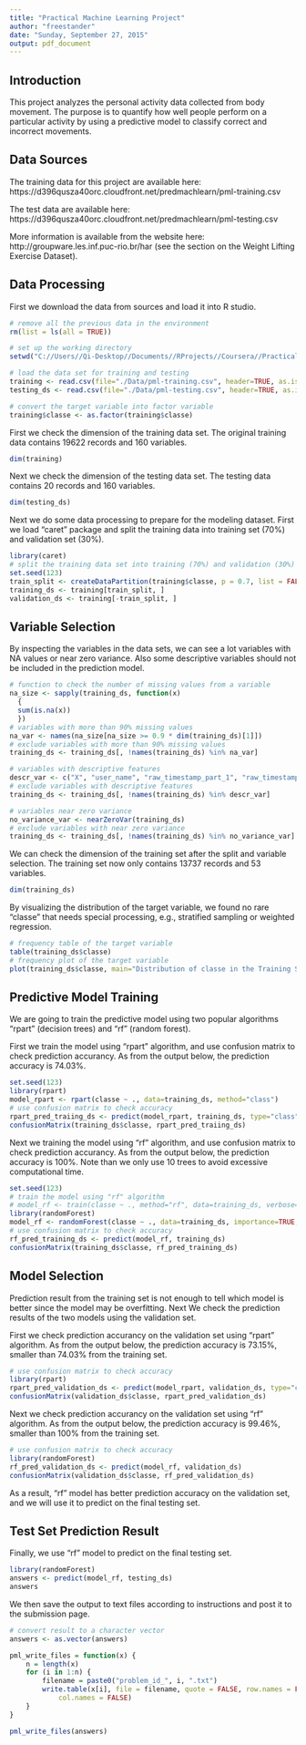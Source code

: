 ```yaml
---
title: "Practical Machine Learning Project"
author: "freestander"
date: "Sunday, September 27, 2015"
output: pdf_document
---
```


## Introduction

This project analyzes the personal activity data collected from body movement. The purpose is to quantify how well people perform on a particular activity by using a predictive model to classify correct and incorrect movements.


## Data Sources

The training data for this project are available here: 
https://d396qusza40orc.cloudfront.net/predmachlearn/pml-training.csv

The test data are available here: 
https://d396qusza40orc.cloudfront.net/predmachlearn/pml-testing.csv

More information is available from the website here: 
http://groupware.les.inf.puc-rio.br/har (see the section on the Weight Lifting Exercise Dataset). 

## Data Processing 

First we download the data from sources and load it into R studio.

```r
# remove all the previous data in the environment
rm(list = ls(all = TRUE))

# set up the working directory
setwd("C://Users//Qi-Desktop//Documents//RProjects//Coursera//Practical_Machine_Learning")

# load the data set for training and testing
training <- read.csv(file="./Data/pml-training.csv", header=TRUE, as.is = TRUE, stringsAsFactors = FALSE, sep=',', na.strings=c("", "NA", "#DIV/0!"))
testing_ds <- read.csv(file="./Data/pml-testing.csv", header=TRUE, as.is = TRUE, stringsAsFactors = FALSE, sep=',', na.strings=c("", "NA", "#DIV/0!"))

# convert the target variable into factor variable
training$classe <- as.factor(training$classe)
```

First we check the dimension of the training data set. The original training data contains 19622 records and 160 variables.

```r
dim(training)
```

Next we check the dimension of the testing data set. The testing data contains 20 records and 160 variables.

```r
dim(testing_ds)
```

Next we do some data processing to prepare for the modeling dataset. First we load "caret" package and split the training data into training set (70%) and validation set (30%).

```r
library(caret)
# split the training data set into training (70%) and validation (30%) subsets
set.seed(123)
train_split <- createDataPartition(training$classe, p = 0.7, list = FALSE)
training_ds <- training[train_split, ]
validation_ds <- training[-train_split, ]
```

## Variable Selection

By inspecting the variables in the data sets, we can see a lot variables with NA values or near zero variance. Also some descriptive variables should not be included in the prediction model.

```r
# function to check the number of missing values from a variable
na_size <- sapply(training_ds, function(x) 
  {
  sum(is.na(x))
  })
# variables with more than 90% missing values
na_var <- names(na_size[na_size >= 0.9 * dim(training_ds)[1]])
# exclude variables with more than 90% missing values
training_ds <- training_ds[, !names(training_ds) %in% na_var]

# variables with descriptive features 
descr_var <- c("X", "user_name", "raw_timestamp_part_1", "raw_timestamp_part_2", "cvtd_timestamp", "new_window", "num_window")
# exclude variables with descriptive features 
training_ds <- training_ds[, !names(training_ds) %in% descr_var]

# variables near zero variance
no_variance_var <- nearZeroVar(training_ds)
# exclude variables with near zero variance
training_ds <- training_ds[, !names(training_ds) %in% no_variance_var]
```

We can check the dimension of the training set after the split and variable selection. The training set now only contains 13737 records and 53 variables.

```r
dim(training_ds)
```

By visualizing the distribution of the target variable, we found no rare "classe" that needs special processing, e.g., stratified sampling or weighted regression.
```r
# frequency table of the target variable
table(training_ds$classe)
# frequency plot of the target variable
plot(training_ds$classe, main="Distribution of classe in the Training Set", xlab="classe Levels", ylab="Frequency")
```

## Predictive Model Training

We are going to train the predictive model using two popular algorithms "rpart" (decision trees) and "rf" (random forest). 

First we train the model using "rpart" algorithm, and use confusion matrix to check prediction accurancy. As from the output below, the prediction accuracy is 74.03%.

```r
set.seed(123)
library(rpart)
model_rpart <- rpart(classe ~ ., data=training_ds, method="class")
# use confusion matrix to check accuracy
rpart_pred_traiing_ds <- predict(model_rpart, training_ds, type="class")
confusionMatrix(training_ds$classe, rpart_pred_traiing_ds)
```

Next we training the model using "rf" algorithm, and use confusion matrix to check prediction accurancy. As from the output below, the prediction accuracy is 100%. Note than we only use 10 trees to avoid excessive computational time.

```r
set.seed(123)
# train the model using "rf" algorithm
# model_rf <- train(classe ~ ., method="rf", data=training_ds, verbose=F)
library(randomForest)
model_rf <- randomForest(classe ~ ., data=training_ds, importance=TRUE, ntrees=10)
# use confusion matrix to check accuracy
rf_pred_training_ds <- predict(model_rf, training_ds)
confusionMatrix(training_ds$classe, rf_pred_training_ds)
```

## Model Selection

Prediction result from the training set is not enough to tell which model is better since the model may be overfitting. Next We check the prediction results of the two models using the validation set.

First we check prediction accurancy on the validation set using "rpart" algorithm. As from the output below, the prediction accuracy is 73.15%, smaller than 74.03% from the training set.

```r
# use confusion matrix to check accuracy
library(rpart)
rpart_pred_validation_ds <- predict(model_rpart, validation_ds, type="class")
confusionMatrix(validation_ds$classe, rpart_pred_validation_ds)
```

Next we check prediction accurancy on the validation set using "rf" algorithm. As from the output below, the prediction accuracy is 99.46%, smaller than 100% from the training set.

```r
# use confusion matrix to check accuracy
library(randomForest)
rf_pred_validation_ds <- predict(model_rf, validation_ds)
confusionMatrix(validation_ds$classe, rf_pred_validation_ds)
```

As a result, "rf" model has better prediction accuracy on the validation set, and we will use it to predict on the final testing set.

## Test Set Prediction Result

Finally, we use "rf" model to predict on the final testing set.

```r
library(randomForest)
answers <- predict(model_rf, testing_ds)
answers
```

We then save the output to text files according to instructions and post it to the submission page.

```r
# convert result to a character vector
answers <- as.vector(answers)

pml_write_files = function(x) {
    n = length(x)
    for (i in 1:n) {
        filename = paste0("problem_id_", i, ".txt")
        write.table(x[i], file = filename, quote = FALSE, row.names = FALSE, 
            col.names = FALSE)
    }
}

pml_write_files(answers)
```





